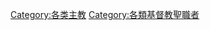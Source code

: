 {{catmore}}
{{Commons cat|Archbishops}}

[[Category:各类主教|Category:各类主教]]
[[Category:各類基督教聖職者|Category:各類基督教聖職者]]